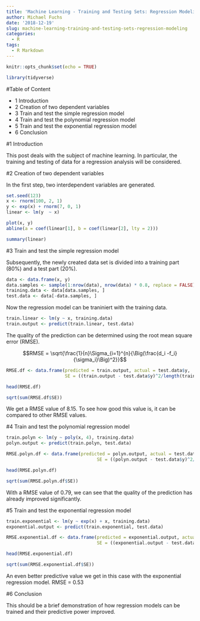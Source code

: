 ```yaml
---
title: 'Machine Learning - Training and Testing Sets: Regression Modeling'
author: Michael Fuchs
date: '2018-12-19'
slug: machine-learning-training-and-testing-sets-regression-modeling
categories:
  - R
tags:
  - R Markdown
---
```



```r
knitr::opts_chunk$set(echo = TRUE)
```

```r
library(tidyverse)
```

#Table of Content

+ 1 Introduction
+ 2 Creation of two dependent variables
+ 3 Train and test the simple regression model
+ 4 Train and test the polynomial regression model
+ 5 Train and test the exponential regression model
+ 6 Conclusion

#1 Introduction

This post deals with the subject of machine learning. In particular, the training and testing of data for a regression analysis will be considered.


#2 Creation of two dependent variables


In the first step, two interdependent variables are generated.


```r
set.seed(123)
x <- rnorm(100, 2, 1)
y <- exp(x) + rnorm(7, 0, 1)
linear <- lm(y  ~ x)
```

```r
plot(x, y)
abline(a = coef(linear[1], b = coef(linear[2], lty = 2)))
```
```r
summary(linear)
```


#3 Train and test the simple regression model

Subsequently, the newly created data set is divided into a training part (80%) and a test part (20%).

```r
data <- data.frame(x, y)
data.samples <- sample(1:nrow(data), nrow(data) * 0.8, replace = FALSE)
training.data <- data[data.samples, ]
test.data <- data[-data.samples, ]
```


Now the regression model can be traniniert with the training data.
```r
train.linear <- lm(y ~ x, training.data)
train.output <- predict(train.linear, test.data)
```


The quality of the prediction can be determined using the root mean square error (RMSE).

$$RMSE = \sqrt{\frac{1}{n}\Sigma_{i=1}^{n}{\Big(\frac{d_i -f_i}{\sigma_i}\Big)^2}}$$

```r
RMSE.df <- data.frame(predicted = train.output, actual = test.data$y, 
                      SE = ((train.output - test.data$y)^2/length(train.output)))

head(RMSE.df)
```
```r
sqrt(sum(RMSE.df$SE))
```

We get a RMSE value of 8.15.
To see how good this value is, it can be compared to other RMSE values.


#4 Train and test the polynomial regression model

```r
train.polyn <- lm(y ~ poly(x, 4), training.data)
polyn.output <- predict(train.polyn, test.data)

RMSE.polyn.df <- data.frame(predicted = polyn.output, actual = test.data$y, 
                                  SE = ((polyn.output - test.data$y)^2/length(polyn.output)))

head(RMSE.polyn.df)
```
```r
sqrt(sum(RMSE.polyn.df$SE))
```

With a RMSE value of 0.79, we can see that the quality of the prediction has already improved significantly.


#5 Train and test the exponential regression model

```r
train.exponential <- lm(y ~ exp(x) + x, training.data)
exponential.output <- predict(train.exponential, test.data)

RMSE.exponential.df <- data.frame(predicted = exponential.output, actual = test.data$y, 
                                  SE = ((exponential.output - test.data$y)^2/length(exponential.output)))

head(RMSE.exponential.df)
```
```r
sqrt(sum(RMSE.exponential.df$SE))
```


An even better predictive value we get in this case with the exponential regression model.
RMSE = 0.53


#6 Conclusion

This should be a brief demonstration of how regression models can be trained and their predictive power improved.



